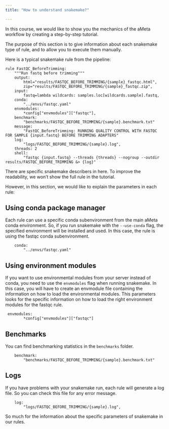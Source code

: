 ```yaml
---
title: "How to understand snakemake?"

---
```


In this course, we would like to show you the mechanics of the aMeta workflow by creating a step-by-step tutorial.

The purpose of this section is to give information about each snakemake type of rule, and to allow you to execute them manually.

Here is a typical snakemake rule from the pipeline:

```
rule FastQC_BeforeTrimming:
    """Run fastq before trimming"""
    output:
        html="results/FASTQC_BEFORE_TRIMMING/{sample}_fastqc.html",
        zip="results/FASTQC_BEFORE_TRIMMING/{sample}_fastqc.zip",
    input:
        fastq=lambda wildcards: samples.loc[wildcards.sample].fastq,
    conda:
        "../envs/fastqc.yaml"
    envmodules:
        *config["envmodules"]["fastqc"],
    benchmark:
        "benchmarks/FASTQC_BEFORE_TRIMMING/{sample}.benchmark.txt"
    message:
        "FastQC_BeforeTrimming: RUNNING QUALITY CONTROL WITH FASTQC FOR SAMPLE {input.fastq} BEFORE TRIMMING ADAPTERS"
    log:
        "logs/FASTQC_BEFORE_TRIMMING/{sample}.log",
    threads: 2
    shell:
        "fastqc {input.fastq} --threads {threads} --nogroup --outdir results/FASTQC_BEFORE_TRIMMING &> {log}"
```

There are specific snakemake describers in here. To improve the readability, we won't show the full rule in the tutorial.

However, in this section, we would like to explain the parameters in each rule:

## Using conda package manager

Each rule can use a specific conda subenvironment from the main aMeta conda environment. So, if you run snakemake with the `--use-conda` flag, the specified environment will be installed and used. In this case, the rule is using the fastqc conda subenvironment. 

```
    conda:
        "../envs/fastqc.yaml"
```

## Using environment modules

If you want to use environmental modules from your server instead of conda, you need to use the `envmodules` flag when running snakemake. In this case, you will have to create an envmodule file containing the information on how to load the environmental modules. This parameters looks for the specific information on how to load the right environment modules for the fastqc rule.

```
 envmodules:
        *config["envmodules"]["fastqc"]

```

## Benchmarks

You can find benchmarking statistics in the `benchmarks` folder.

```
    benchmark:
        "benchmarks/FASTQC_BEFORE_TRIMMING/{sample}.benchmark.txt"
```

## Logs

If you have problems with your snakemake run, each rule will generate a log file. So you can check this file for any error message. 

```
    log:
        "logs/FASTQC_BEFORE_TRIMMING/{sample}.log",
```

So much for the information about the specific parameters of snakemake in our rules. 
